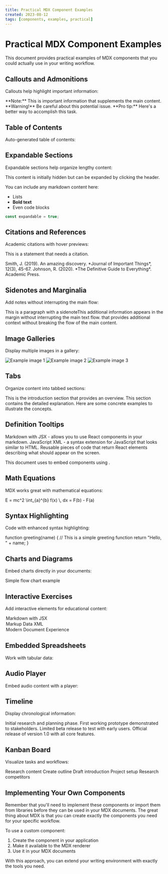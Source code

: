 ```yaml
---
title: Practical MDX Component Examples
created: 2023-08-12
tags: [components, examples, practical]
---
```


# Practical MDX Component Examples

This document provides practical examples of MDX components that you could actually use in your writing workflow.

## Callouts and Admonitions

Callouts help highlight important information:

<Callout type="note">
  **Note:** This is important information that supplements the main content.
</Callout>

<Callout type="warning">
  **Warning!** Be careful about this potential issue.
</Callout>

<Callout type="tip">
  **Pro tip:** Here's a better way to accomplish this task.
</Callout>

## Table of Contents

Auto-generated table of contents:

<TableOfContents />

## Expandable Sections

Expandable sections help organize lengthy content:

<Expandable title="Click to see additional details">
  This content is initially hidden but can be expanded by clicking the header.
  
  You can include any markdown content here:
  
  - Lists
  - **Bold text**
  - Even code blocks
  
  ```js
  const expandable = true;
  ```
</Expandable>

## Citations and References

Academic citations with hover previews:

This is a statement that needs a citation<Citation id="smith2019" />.

<References>
  <Reference id="smith2019" type="article">
    Smith, J. (2019). An amazing discovery. *Journal of Important Things*, 12(3), 45-67.
  </Reference>
  <Reference id="johnson2020" type="book">
    Johnson, R. (2020). *The Definitive Guide to Everything*. Academic Press.
  </Reference>
</References>

## Sidenotes and Marginalia

Add notes without interrupting the main flow:

This is a paragraph with a sidenote<Sidenote>This additional information appears in the margin without interrupting the main text flow.</Sidenote> that provides additional context without breaking the flow of the main content.

## Image Galleries

Display multiple images in a gallery:

<ImageGallery>
  <Image src="https://via.placeholder.com/300x200" alt="Example image 1" caption="First image" />
  <Image src="https://via.placeholder.com/300x200" alt="Example image 2" caption="Second image" />
  <Image src="https://via.placeholder.com/300x200" alt="Example image 3" caption="Third image" />
</ImageGallery>

## Tabs

Organize content into tabbed sections:

<Tabs>
  <Tab label="Introduction">
    This is the introduction section that provides an overview.
  </Tab>
  <Tab label="Details">
    This section contains the detailed explanation.
  </Tab>
  <Tab label="Examples">
    Here are some concrete examples to illustrate the concepts.
  </Tab>
</Tabs>

## Definition Tooltips

<Definitions>
  <Define term="MDX">Markdown with JSX - allows you to use React components in your markdown.</Define>
  <Define term="JSX">JavaScript XML - a syntax extension for JavaScript that looks similar to HTML.</Define>
  <Define term="Component">Reusable pieces of code that return React elements describing what should appear on the screen.</Define>
</Definitions>

This document uses <Tooltip term="MDX" /> to embed <Tooltip term="Component">components</Tooltip> using <Tooltip term="JSX" />.

## Math Equations

MDX works great with mathematical equations:

<Equation>
  E = mc^2
</Equation>

<Equation display={true}>
  \int_{a}^{b} f(x) \, dx = F(b) - F(a)
</Equation>

## Syntax Highlighting

Code with enhanced syntax highlighting:

<CodeBlock language="javascript" filename="example.js" lineNumbers={true} highlight="2">
function greeting(name) {
  // This is a simple greeting function
  return "Hello, " + name;
}
</CodeBlock>

## Charts and Diagrams

Embed charts directly in your documents:

<Chart type="bar" />

<FlowChart>
  Simple flow chart example
</FlowChart>

## Interactive Exercises

Add interactive elements for educational content:

<Quiz>
  <Question prompt="What does MDX stand for?">
    <Option correct>Markdown with JSX</Option>
    <Option>Markup Data XML</Option>
    <Option>Modern Document Experience</Option>
  </Question>
</Quiz>

## Embedded Spreadsheets

Work with tabular data:

<Spreadsheet editable={true} />

## Audio Player

Embed audio content with a player:

<AudioPlayer 
  src="path/to/audio.mp3" 
  title="Podcast Episode: Introduction to MDX" 
  showControls={true}
/>

## Timeline

Display chronological information:

<Timeline>
  <TimelineEvent date="2019-01-01" title="Project Started">
    Initial research and planning phase.
  </TimelineEvent>
  <TimelineEvent date="2019-03-15" title="Prototype Completed">
    First working prototype demonstrated to stakeholders.
  </TimelineEvent>
  <TimelineEvent date="2019-06-30" title="Beta Release">
    Limited beta release to test with early users.
  </TimelineEvent>
  <TimelineEvent date="2019-12-01" title="Version 1.0">
    Official release of version 1.0 with all core features.
  </TimelineEvent>
</Timeline>

## Kanban Board

Visualize tasks and workflows:

<KanbanBoard>
  <Column title="To Do">
    <KanbanCard>Research content</KanbanCard>
    <KanbanCard>Create outline</KanbanCard>
  </Column>
  <Column title="In Progress">
    <KanbanCard>Draft introduction</KanbanCard>
  </Column>
  <Column title="Done">
    <KanbanCard>Project setup</KanbanCard>
    <KanbanCard>Research competitors</KanbanCard>
  </Column>
</KanbanBoard>

## Implementing Your Own Components

Remember that you'll need to implement these components or import them from libraries before they can be used in your MDX documents. The great thing about MDX is that you can create exactly the components you need for your specific workflow.

To use a custom component:

1. Create the component in your application
2. Make it available to the MDX renderer
3. Use it in your MDX documents

With this approach, you can extend your writing environment with exactly the tools you need. 